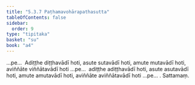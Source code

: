 ```yaml
---
title: "5.3.7 Paṭhamavohārapathasutta"
tableOfContents: false
sidebar:
  order: 9
type: "tipitaka"
basket: "su"
book: "a4"
---
```



<DynamicBreadcrumb />

<Division number="227" book="a4">

<Paragraph number="1413" book="a4">
…pe…  Adiṭṭhe diṭṭhavādī hoti, asute sutavādī hoti, amute mutavādī hoti, aviññāte viññātavādī hoti …pe…  adiṭṭhe adiṭṭhavādī hoti, asute asutavādī hoti, amute amutavādī hoti, aviññāte aviññātavādī hoti …pe… . Sattamaṃ.
</Paragraph>
</Division>